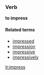 ===Verb===
'''to impress'''

====Related terms====
*[[impressed]]
*[[impression]]
*[[impressive]]
*[[impressively]]

[[it:impress]]